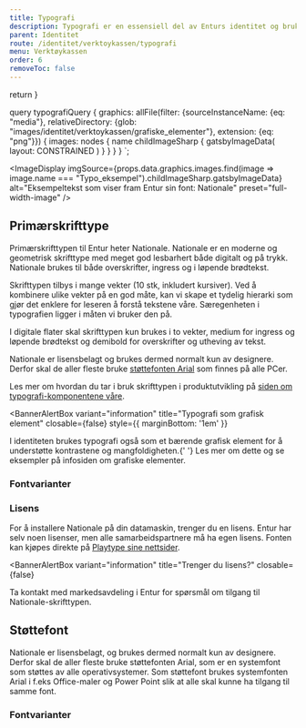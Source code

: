```yaml
---
title: Typografi
description: Typografi er en essensiell del av Enturs identitet og brukergrensesnitt for sikre god lesbarhet og skape gode brukeropplevelser.
parent: Identitet
route: /identitet/verktoykassen/typografi
menu: Verktøykassen
order: 6
removeToc: false
---
```




  return <SEO title={props.pageContext.frontmatter.title} description={props.pageContext.frontmatter.description} pathname={props.pageContext.frontmatter.route} />
}

query typografiQuery {
  graphics: allFile(filter: {sourceInstanceName: {eq: "media"}, relativeDirectory: {glob: "images/identitet/verktoykassen/grafiske_elementer"}, extension: {eq: "png"}}) {
    images: nodes {
      name
      childImageSharp {
         gatsbyImageData(
          layout: CONSTRAINED
        )
      }
    }
  }
}
`;

<PageHeader />

<ImageDisplay
  imgSource={props.data.graphics.images.find(image => image.name === "Typo_eksempel").childImageSharp.gatsbyImageData}
  alt="Eksempeltekst som viser fram Entur sin font: Nationale"
  preset="full-width-image"
/>

## Primærskrifttype

Primærskrifttypen til Entur heter Nationale. Nationale er en moderne og geometrisk skrifttype med meget god lesbarhert både digitalt og på trykk. Nationale brukes til både overskrifter, ingress og i løpende brødtekst. 

Skrifttypen tilbys i mange vekter (10 stk, inkludert kursiver). Ved å kombinere ulike vekter på en god måte, kan vi skape et tydelig hierarki som gjør det enklere for leseren å forstå tekstene våre. Særegenheten i typografien ligger i måten vi bruker den på. 

I digitale flater skal skrifttypen kun brukes i to vekter, medium for ingress og løpende brødtekst og demibold for overskrifter og utheving av tekst.

Nationale er lisensbelagt og brukes dermed normalt kun av designere. Derfor skal de aller fleste bruke [støttefonten Arial](#støttefont) som finnes på alle PCer. 

Les mer om hvordan du tar i bruk skrifttypen i produktutvikling på [siden om typografi-komponentene våre](/komponenter/ressurser/typography). 

<BannerAlertBox
  variant="information"
  title="Typografi som grafisk element"
  closable={false}
  style={{ marginBottom: '1em' }}
>
  I identiteten brukes typografi også som et bærende grafisk element for å
  understøtte kontrastene og mangfoldigheten.{' '}
  <LinkText as={Link} to="/identitet/vektoykassen/grafiske-elementer">
    Les mer om dette og se eksempler på infosiden om grafiske elementer.
  </LinkText>
</BannerAlertBox>

### Fontvarianter

<TypographyDisplay weight={300} />
<TypographyDisplay weight={400} />
<TypographyDisplay weight={500} />
<TypographyDisplay weight={600} />

### Lisens

For å installere Nationale på din datamaskin, trenger du en lisens.
Entur har selv noen lisenser, men alle samarbeidspartnere må ha egen lisens.
Fonten kan kjøpes direkte på [Playtype sine nettsider](https://playtype.com/index.php?q=font/nationale).

<BannerAlertBox
  variant="information"
  title="Trenger du lisens?"
  closable={false}
>
  Ta kontakt med markedsavdeling i Entur for spørsmål om tilgang til Nationale-skrifttypen.
</BannerAlertBox>

## Støttefont

Nationale er lisensbelagt, og brukes dermed normalt kun av designere.
Derfor skal de aller fleste bruke støttefonten Arial, som er en systemfont som støttes av alle operativsystemer.
Som støttefont brukes systemfonten Arial i f.eks Office-maler og Power Point slik at alle skal kunne ha tilgang til samme font.

### Fontvarianter

<TypographyDisplay weight={400} fontFamily='Arial' />
<TypographyDisplay weight={700} fontFamily='Arial' />
